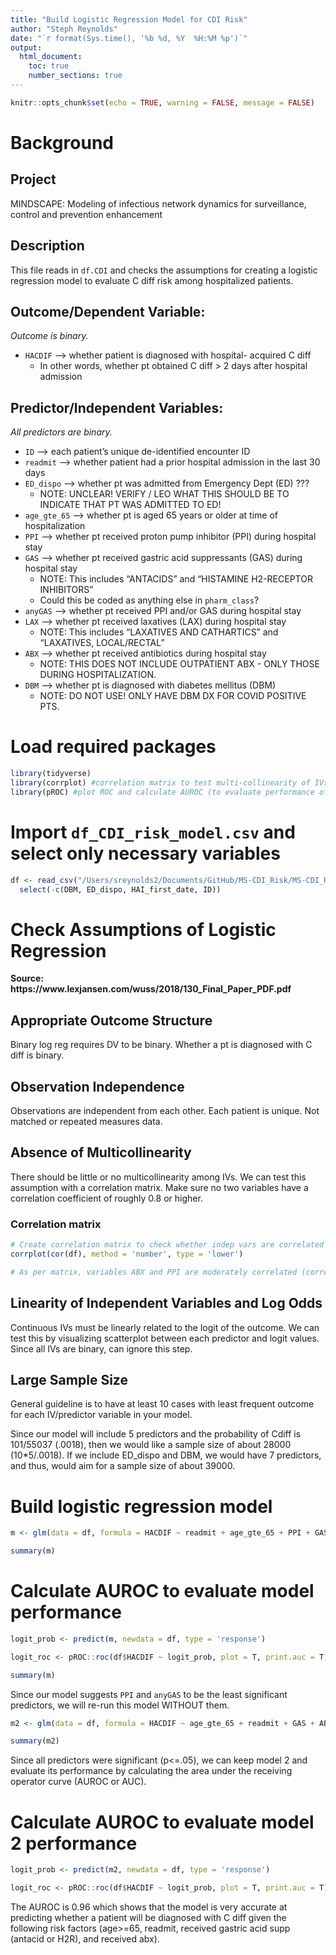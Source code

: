 ```yaml
---
title: "Build Logistic Regression Model for CDI Risk"
author: "Steph Reynolds"
date: "`r format(Sys.time(), '%b %d, %Y  %H:%M %p')`"
output:
  html_document:
    toc: true
    number_sections: true
---
```


```r
knitr::opts_chunk$set(echo = TRUE, warning = FALSE, message = FALSE)
```

# Background

## Project 
MINDSCAPE: Modeling of infectious network dynamics for surveillance, control and prevention enhancement

## Description 
This file reads in `df.CDI` and checks the assumptions for creating a logistic regression model to evaluate C diff risk among hospitalized patients.

## Outcome/Dependent Variable:
*Outcome is binary.*

  * `HACDIF` --> whether patient is diagnosed with hospital- acquired C diff 
    * In other words, whether pt obtained C diff > 2 days after hospital admission

## Predictor/Independent Variables:
*All predictors are binary.*

  * `ID` --> each patient's unique de-identified encounter ID 
  * `readmit` --> whether patient had a prior hospital admission in the last 30 days
  * `ED_dispo` --> whether pt was admitted from Emergency Dept (ED) ???
    - NOTE: UNCLEAR! VERIFY / LEO WHAT THIS SHOULD BE TO INDICATE THAT PT WAS ADMITTED TO ED!
  * `age_gte_65` --> whether pt is aged 65 years or older at time of hospitalization
  * `PPI` --> whether pt received proton pump inhibitor (PPI) during hospital stay
  * `GAS` --> whether pt received gastric acid suppressants (GAS) during hospital stay
    - NOTE: This includes "ANTACIDS" and "HISTAMINE H2-RECEPTOR INHIBITORS"
    - Could this be coded as anything else in `pharm_class`? 
  * `anyGAS` --> whether pt received PPI and/or GAS during hospital stay
  * `LAX` --> whether pt received laxatives (LAX) during hospital stay
    - NOTE: This includes "LAXATIVES AND CATHARTICS" and "LAXATIVES, LOCAL/RECTAL"
  * `ABX` --> whether pt received antibiotics during hospital stay
    - NOTE: THIS DOES NOT INCLUDE OUTPATIENT ABX - ONLY THOSE DURING HOSPITALIZATION. 
  * `DBM` --> whether pt is diagnosed with diabetes mellitus (DBM) 
    - NOTE: DO NOT USE! ONLY HAVE DBM DX FOR COVID POSITIVE PTS.

# Load required packages 
```r
library(tidyverse)
library(corrplot) #correlation matrix to test multi-collinearity of IVs 
library(pROC) #plot ROC and calculate AUROC (to evaluate performance of model)
```

# Import `df_CDI_risk_model.csv` and select only necessary variables
```r
df <- read_csv("/Users/sreynolds2/Documents/GitHub/MS-CDI_Risk/MS-CDI_Risk/data/clean/df_CDI_risk_model.csv") %>% 
  select(-c(DBM, ED_dispo, HAI_first_date, ID))
```

# Check Assumptions of Logistic Regression
**Source: https://www.lexjansen.com/wuss/2018/130_Final_Paper_PDF.pdf**

## Appropriate Outcome Structure 
Binary log reg requires DV to be binary. Whether a pt is diagnosed with C diff is binary.

## Observation Independence
Observations are independent from each other. Each patient is unique. Not matched or repeated measures data. 

## Absence of Multicollinearity
There should be little or no multicollinearity among IVs. We can test this assumption with a correlation matrix. Make sure no two variables have a correlation coefficient of roughly 0.8 or higher.

### Correlation matrix 
```r
# Create correlation matrix to check whether indep vars are correlated with each other
corrplot(cor(df), method = 'number', type = 'lower') 

# As per matrix, variables ABX and PPI are moderately correlated (correl coeff = 0.78)
```

## Linearity of Independent Variables and Log Odds
Continuous IVs must be linearly related to the logit of the outcome. We can test this by visualizing scatterplot between each predictor and logit values. Since all IVs are binary, can ignore this step.

## Large Sample Size
General guideline is to have at least 10 cases with least frequent outcome for each IV/predictor variable in your model.

Since our model will include 5 predictors and the probability of Cdiff is 101/55037 (.0018), then we would like a sample size of about 28000 (10*5/.0018). If we include ED_dispo and DBM, we would have 7 predictors, and thus, would aim for a sample size of about 39000.

# Build logistic regression model 
```r
m <- glm(data = df, formula = HACDIF ~ readmit + age_gte_65 + PPI + GAS + anyGAS + LAX + ABX, family = binomial)

summary(m)
```

# Calculate AUROC to evaluate model performance 
```r
logit_prob <- predict(m, newdata = df, type = 'response') 

logit_roc <- pROC::roc(df$HACDIF ~ logit_prob, plot = T, print.auc = T)

summary(m)
```

Since our model suggests `PPI` and `anyGAS` to be the least significant predictors, we will re-run this model WITHOUT them.
```r
m2 <- glm(data = df, formula = HACDIF ~ age_gte_65 + readmit + GAS + ABX, family = binomial)

summary(m2)
```

Since all predictors were significant (p<=.05), we can keep model 2 and evaluate its performance by calculating the area under the receiving operator curve (AUROC or AUC).

# Calculate AUROC to evaluate model 2 performance 
```r
logit_prob <- predict(m2, newdata = df, type = 'response')

logit_roc <- pROC::roc(df$HACDIF ~ logit_prob, plot = T, print.auc = T)
```

The AUROC is 0.96 which shows that the model is very accurate at predicting whether a patient will be diagnosed with C diff given the following risk factors (age>=65, readmit, received gastric acid supp (antacid or H2R), and received abx). 

